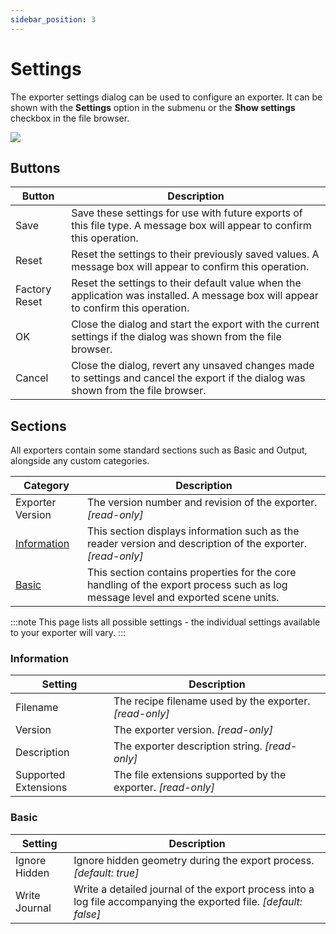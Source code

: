 ```yaml
---
sidebar_position: 3
---
```


# Settings

The exporter settings dialog can be used to configure an exporter. It can be shown with the **Settings** option in the submenu or the **Show settings** checkbox in the file browser.

![](/img/exporters/settings.png)

## Buttons

| Button        | Description                                                                                                                        |
|---------------|------------------------------------------------------------------------------------------------------------------------------------|
| Save          | Save these settings for use with future exports of this file type. A message box will appear to confirm this operation.            |
| Reset         | Reset the settings to their previously saved values. A message box will appear to confirm this operation.                          |
| Factory Reset | Reset the settings to their default value when the application was installed. A message box will appear to confirm this operation. |
| OK            | Close the dialog and start the export with the current settings if the dialog was shown from the file browser.                     |
| Cancel        | Close the dialog, revert any unsaved changes made to settings and cancel the export if the dialog was shown from the file browser. |

## Sections

All exporters contain some standard sections such as Basic and Output, alongside any custom categories.

| Category         | Description                                                                                         |
|------------------|-----------------------------------------------------------------------------------------------------|
| Exporter Version | The version number and revision of the exporter. *[read-only]* |
| [Information](#information) | This section displays information such as the reader version and description of the exporter. *[read-only]* |
| [Basic](#basic) | This section contains properties for the core handling of the export process such as log message level and exported scene units. |

:::note
This page lists all possible settings - the individual settings available to your exporter will vary.
:::

### Information

| Setting              | Description                                                                                         |
|----------------------|-----------------------------------------------------------------------------------------------------|
| Filename             | The recipe filename used by the exporter. *[read-only]*                                             |
| Version              | The exporter version. *[read-only]*                                                                 |
| Description          | The exporter description string. *[read-only]*                                                      |
| Supported Extensions | The file extensions supported by the exporter. *[read-only]*                                        |

### Basic

| Setting              | Description                                                                                         |
|----------------------|-----------------------------------------------------------------------------------------------------|
| Ignore Hidden        | Ignore hidden geometry during the export process. *[default: true]*                                 |
| Write Journal        | Write a detailed journal of the export process into a log file accompanying the exported file. *[default: false]* |
